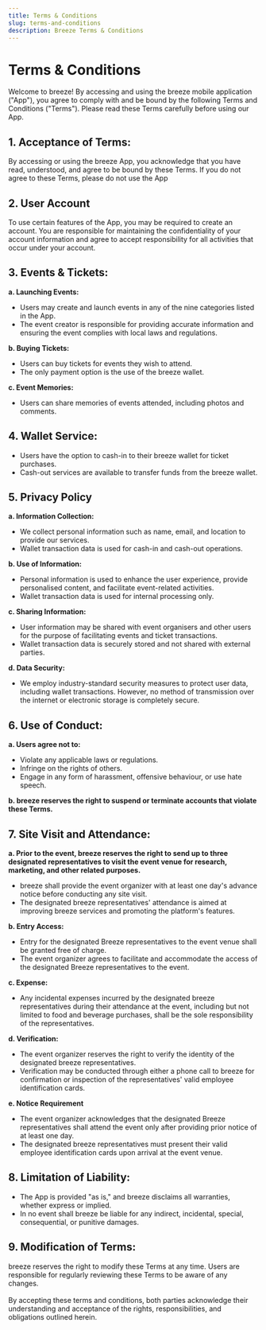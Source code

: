 ```yaml
---
title: Terms & Conditions
slug: terms-and-conditions
description: Breeze Terms & Conditions
---
```


# Terms & Conditions

Welcome to breeze! By accessing and using the breeze mobile application ("App"), you agree to comply with and be bound by the following Terms and Conditions ("Terms"). Please read these Terms carefully before using our App.

## 1. Acceptance of Terms:

By accessing or using the breeze App, you acknowledge that you have read, understood, and agree to be bound by these Terms. If you do not agree to these Terms, please do not use the App

## 2. User Account

To use certain features of the App, you may be required to create an account. You are responsible for maintaining the confidentiality of your account information and agree to accept responsibility for all activities that occur under your account.

## 3. Events & Tickets:

**a. Launching Events:**

- Users may create and launch events in any of the nine categories listed in the App.
- The event creator is responsible for providing accurate information and ensuring the event complies with local laws and regulations.

**b. Buying Tickets:**

- Users can buy tickets for events they wish to attend.
- The only payment option is the use of the breeze wallet.

**c. Event Memories:**

- Users can share memories of events attended, including photos and comments.

## 4. Wallet Service:

- Users have the option to cash-in to their breeze wallet for ticket purchases.
- Cash-out services are available to transfer funds from the breeze wallet.

## 5. Privacy Policy

**a. Information Collection:**

- We collect personal information such as name, email, and location to provide our services.
- Wallet transaction data is used for cash-in and cash-out operations.

**b. Use of Information:**

- Personal information is used to enhance the user experience, provide personalised content, and facilitate event-related activities.
- Wallet transaction data is used for internal processing only.

**c. Sharing Information:**

- User information may be shared with event organisers and other users for the purpose of facilitating events and ticket transactions.
- Wallet transaction data is securely stored and not shared with external parties.

**d. Data Security:**

- We employ industry-standard security measures to protect user data, including wallet transactions. However, no method of transmission over the internet or electronic storage is completely secure.

## 6. Use of Conduct:

**a. Users agree not to:**

- Violate any applicable laws or regulations.
- Infringe on the rights of others.
- Engage in any form of harassment, offensive behaviour, or use hate speech.

**b. breeze reserves the right to suspend or terminate accounts that violate these Terms.**

## 7. Site Visit and Attendance:

**a. Prior to the event, breeze reserves the right to send up to three designated representatives to visit the event venue for research, marketing, and other related purposes.**

- breeze shall provide the event organizer with at least one day's advance notice before conducting any site visit.
- The designated breeze representatives' attendance is aimed at improving breeze services and promoting the platform's features.

**b. Entry Access:**

- Entry for the designated Breeze representatives to the event venue shall be granted free of charge.
- The event organizer agrees to facilitate and accommodate the access of the designated Breeze representatives to the event.

**c. Expense:**

- Any incidental expenses incurred by the designated breeze representatives during their attendance at the event, including but not limited to food and beverage purchases, shall be the sole responsibility of the representatives.

**d. Verification:**

- The event organizer reserves the right to verify the identity of the designated breeze representatives.
- Verification may be conducted through either a phone call to breeze for confirmation or inspection of the representatives' valid employee identification cards.

**e. Notice Requirement**

- The event organizer acknowledges that the designated Breeze representatives shall attend the event only after providing prior notice of at least one day.
- The designated breeze representatives must present their valid employee identification cards upon arrival at the event venue.

## 8. Limitation of Liability:

- The App is provided "as is," and breeze disclaims all warranties, whether express or implied.
- In no event shall breeze be liable for any indirect, incidental, special, consequential, or punitive damages.

## 9. Modification of Terms:

breeze reserves the right to modify these Terms at any time. Users are responsible for regularly reviewing these Terms to be aware of any changes.
\
\
By accepting these terms and conditions, both parties acknowledge their understanding and acceptance of the rights, responsibilities, and obligations outlined herein.
